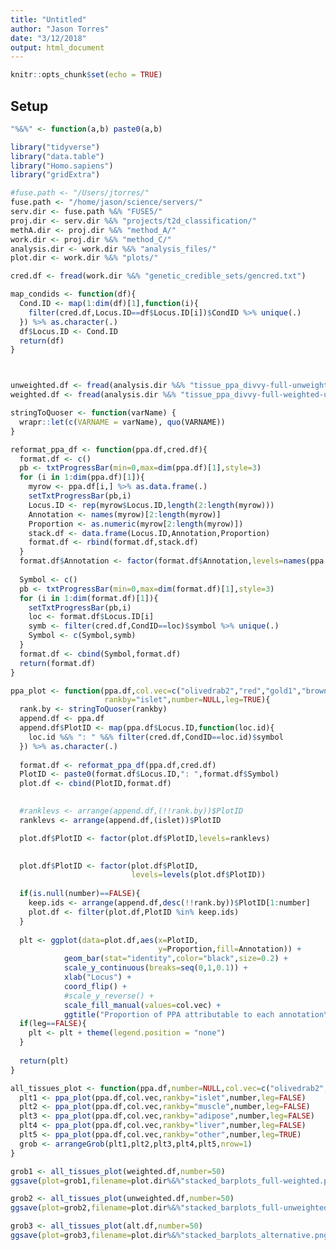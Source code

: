 ```yaml
---
title: "Untitled"
author: "Jason Torres"
date: "3/12/2018"
output: html_document
---
```


```r
knitr::opts_chunk$set(echo = TRUE)
```

## Setup 

```r

"%&%" <- function(a,b) paste0(a,b)

library("tidyverse")
library("data.table")
library("Homo.sapiens")
library("gridExtra")

#fuse.path <- "/Users/jtorres/"
fuse.path <- "/home/jason/science/servers/"
serv.dir <- fuse.path %&% "FUSE5/"
proj.dir <- serv.dir %&% "projects/t2d_classification/"
methA.dir <- proj.dir %&% "method_A/"
work.dir <- proj.dir %&% "method_C/"
analysis.dir <- work.dir %&% "analysis_files/"
plot.dir <- work.dir %&% "plots/"

cred.df <- fread(work.dir %&% "genetic_credible_sets/gencred.txt")


```


```r

map_condids <- function(df){
  Cond.ID <- map(1:dim(df)[1],function(i){
    filter(cred.df,Locus.ID==df$Locus.ID[i])$CondID %>% unique(.)
  }) %>% as.character(.)
  df$Locus.ID <- Cond.ID
  return(df)
}



unweighted.df <- fread(analysis.dir %&% "tissue_ppa_divvy-full-unweighted-unscaled.txt") %>% map_condids(.)
weighted.df <- fread(analysis.dir %&% "tissue_ppa_divvy-full-weighted-unscaled.txt") %>% map_condids(.) 
```



```r

stringToQuoser <- function(varName) {
  wrapr::let(c(VARNAME = varName), quo(VARNAME))
}

reformat_ppa_df <- function(ppa.df,cred.df){
  format.df <- c() 
  pb <- txtProgressBar(min=0,max=dim(ppa.df)[1],style=3)
  for (i in 1:dim(ppa.df)[1]){
    myrow <- ppa.df[i,] %>% as.data.frame(.)
    setTxtProgressBar(pb,i)
    Locus.ID <- rep(myrow$Locus.ID,length(2:length(myrow)))
    Annotation <- names(myrow)[2:length(myrow)]
    Proportion <- as.numeric(myrow[2:length(myrow)])
    stack.df <- data.frame(Locus.ID,Annotation,Proportion)
    format.df <- rbind(format.df,stack.df)
  }
  format.df$Annotation <- factor(format.df$Annotation,levels=names(ppa.df)[2:dim(ppa.df)[2]])
  
  Symbol <- c()
  pb <- txtProgressBar(min=0,max=dim(format.df)[1],style=3)
  for (i in 1:dim(format.df)[1]){
    setTxtProgressBar(pb,i)
    loc <- format.df$Locus.ID[i]
    symb <- filter(cred.df,CondID==loc)$symbol %>% unique(.)
    Symbol <- c(Symbol,symb)
  }
  format.df <- cbind(Symbol,format.df)  
  return(format.df)
}


```


```r

ppa_plot <- function(ppa.df,col.vec=c("olivedrab2","red","gold1","brown","grey"),
                     rankby="islet",number=NULL,leg=TRUE){
  rank.by <- stringToQuoser(rankby)
  append.df <- ppa.df
  append.df$PlotID <- map(ppa.df$Locus.ID,function(loc.id){
    loc.id %&% ": " %&% filter(cred.df,CondID==loc.id)$symbol
  }) %>% as.character(.)
  
  format.df <- reformat_ppa_df(ppa.df,cred.df)
  PlotID <- paste0(format.df$Locus.ID,": ",format.df$Symbol)
  plot.df <- cbind(PlotID,format.df)

  
  #ranklevs <- arrange(append.df,(!!rank.by))$PlotID
  ranklevs <- arrange(append.df,(islet))$PlotID

  plot.df$PlotID <- factor(plot.df$PlotID,levels=ranklevs)
  

  plot.df$PlotID <- factor(plot.df$PlotID, 
                           levels=levels(plot.df$PlotID))
  
  if(is.null(number)==FALSE){
    keep.ids <- arrange(append.df,desc(!!rank.by))$PlotID[1:number]
    plot.df <- filter(plot.df,PlotID %in% keep.ids)
  }
  
  plt <- ggplot(data=plot.df,aes(x=PlotID,
                                 y=Proportion,fill=Annotation)) + 
            geom_bar(stat="identity",color="black",size=0.2) + 
            scale_y_continuous(breaks=seq(0,1,0.1)) + 
            xlab("Locus") + 
            coord_flip() + 
            #scale_y_reverse() + 
            scale_fill_manual(values=col.vec) +
            ggtitle("Proportion of PPA attributable to each annotation\n" %&% rankby)
  if(leg==FALSE){
    plt <- plt + theme(legend.position = "none")
  }
  
  return(plt)
}

all_tissues_plot <- function(ppa.df,number=NULL,col.vec=c("olivedrab2","red","gold1","brown","grey")){
  plt1 <- ppa_plot(ppa.df,col.vec,rankby="islet",number,leg=FALSE)
  plt2 <- ppa_plot(ppa.df,col.vec,rankby="muscle",number,leg=FALSE)
  plt3 <- ppa_plot(ppa.df,col.vec,rankby="adipose",number,leg=FALSE)
  plt4 <- ppa_plot(ppa.df,col.vec,rankby="liver",number,leg=FALSE)
  plt5 <- ppa_plot(ppa.df,col.vec,rankby="other",number,leg=TRUE)  
  grob <- arrangeGrob(plt1,plt2,plt3,plt4,plt5,nrow=1)
}

```




```r


grob1 <- all_tissues_plot(weighted.df,number=50)
ggsave(plot=grob1,filename=plot.dir%&%"stacked_barplots_full-weighted.png",width=25,height=15)

grob2 <- all_tissues_plot(unweighted.df,number=50)
ggsave(plot=grob2,filename=plot.dir%&%"stacked_barplots_full-unweighted.png",width=25,height=15)

grob3 <- all_tissues_plot(alt.df,number=50)
ggsave(plot=grob3,filename=plot.dir%&%"stacked_barplots_alternative.png",width=25,height=15)

```


